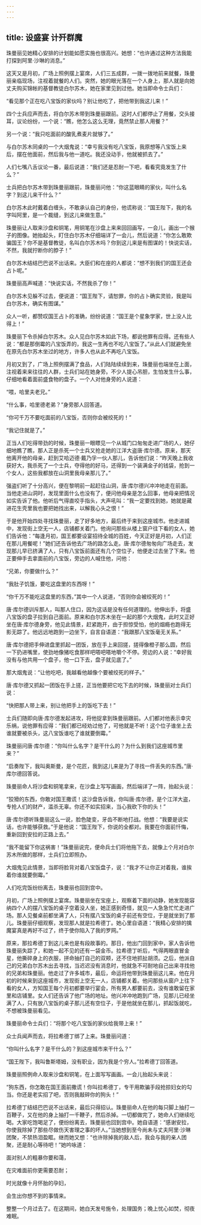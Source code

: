 ```yaml
---
---
---
```

title: 设盛宴 计歼群魔
---




珠曼丽见她精心安排的计划能如愿实施也很高兴。她想：“也许通过这种方法我能打探到阿里·沙琳的消息。”

这天又是月初，广场上照例摆上宴席，人们三五成群，一拨一拨地前来就餐，珠曼丽亲临现场，注视着就餐的人们。突然，她的眼光落在一个人身上，那人就是向她丈夫购买锦帐的基督教徒白尔苏木，她在家里见到过他。她当即命令士兵们：

“看见那个正在吃八宝饭的家伙吗？别让他吃了，把他带到我这儿来！”

四个士兵应声而去，将白尔苏木带到珠曼丽跟前。这时人们都停止了用餐，交头接耳，议论纷纷，一个说：“瞧，他怎么这么无理，竟然禁止那人用餐？”

另一个说：“我只吃面前的酸乳煮麦片就够了。”

与白尔苏木同桌的一个大烟鬼说：“幸亏我没有吃八宝饭，我原想等八宝饭上来后，摆在他面前，然后我与他一道吃。我还没动手，他就被抓去了。”

人们七嘴八舌议论一番，最后说道：“我们还是忍耐一下吧，看看究竟发生了什么？”

士兵把白尔苏木带到珠曼丽跟前，珠曼丽问他：“你这蓝眼睛的家伙，叫什么名字？到这儿来干什么？”

白尔苏木此时戴着白缠头，不敢承认自己的身份，他谎称说：“国王陛下，我的名字叫阿里，是一个裁缝，到这儿来做生意。”

珠曼丽让人取来沙盘和铜笔，用铜笔在沙盘上来来回回画写，一会儿，画出一个猴子的图像。她抬起头，盯住白尔苏木仔细端详了一会儿，然后说道：“你怎么敢欺骗国王？你不是基督教徒，名叫白尔苏木吗？你到这儿来是有图谋的！快说实话，不然，我就拧断你的脖子！”

白尔苏木结结巴巴说不出话来。大臣们和在座的人都说：“想不到我们的国王还会占卜呢。”

珠曼丽高声喊道：“快说实话，不然我杀了你！”

白尔苏木见躲不过去，便说道：“国王陛下，请恕罪，你的占卜确实灵验，我是叫白尔苏木，确实有图谋。”

众人一听，都赞叹国王占卜的准确，纷纷说道：“国王是个星象学家，世上没人比得上！”

珠曼丽下令杀掉白尔苏木。众人见白尔苏木如此下场，都说他罪有应得。还有些人说：“都是那倒霉的八宝饭弄的，我这一生再也不吃八宝饭了。”从此人们就避免坐在原先白尔苏木坐过的地方，许多人也从此不再吃八宝饭。

月初又到了，广场上照例摆满了食品，人们陆陆续续到来，珠曼丽也端坐在上面，注视着来来往往的人群，士兵们站在她身旁。不少人提心吊胆，生怕发生什么事，仔细地看着面前盛食物的盘子。一个人对他身旁的人说道：

“喂，哈里夫老兄。”

“什么事，哈里德老弟？”身旁那人回答道。

“你可千万不要吃面前的八宝饭，否则你会被绞死的！”

“我记住就是了。”

正当人们吃得带劲的时候，珠曼丽一眼瞟见一个从城门口匆匆走进广场的人，她仔细地瞧了瞧，那人正是杀死一个士兵又抢走她的江洋大盗唐·库尔德。原来，那天他离开他的母亲，赶到艾哈迈德·戴乃孚一伙人那儿，告诉他们说：“昨天晚上我收获好大，我杀死了一个士兵，夺得他的好马，还得到一个装满金子的钱袋，抢到一个女人，这些我都放在山洞里我母亲那儿了。”

强盗们听了十分高兴，便在黎明前一起赶往山洞，唐·库尔德兴冲冲地走在前面。当他走进山洞时，发现里面什么也没有了，便问他母亲是怎么回事，他母亲把情况如实告诉了他。他听后气得直咬手指头，大声吼叫：“我一定要找到她，她就是藏进花生壳里我也要把她找出来，以解我心头之恨！”

于是他开始四处寻找珠曼丽，走了好多地方，最后终于来到这座城市。他走进城中，发现街上空无一人，店铺都关着门。他询问那些从楼上窗户往下看的女人，她们告诉他：“每逢月初，国王都要设宴招待全城的百姓，今天正好是月初，人们正在那儿用餐呢！”她们还告诉他去广场的路怎么走。唐·库尔德匆匆向广场走去，发现那儿早已挤满了人，只有八宝饭前面还有几个空位子，他便走过去坐了下来。他正要伸手去拿面前的八宝饭，旁边的人喊住他，问他：

“兄弟，你要做什么？”

“我肚子饥饿，要吃这盘里的东西呀！”

“你千万不能吃这盘里的东西，”其中一个人说道，“否则你会被绞死的！”

唐·库尔德训斥那人，叫那人住口，因为这话是没有任何道理的。他伸出手，将盛八宝饭的盘子拉到自己面前。原来和白尔苏木坐在一起的那个大烟鬼，此时又正好坐在唐·库尔德身旁，他见此情景，赶紧跑开，由于担惊受怕，他的烟瘾也跑得无影无踪了。他远远地跑到一边坐下，自言自语道：“我跟那八宝饭毫无关系。”

唐·库尔德把手伸进盘里抓起一团饭，放在手上来回搓，搓得像橙子那么圆，然后一下扔进嘴里，使劲地像猪吃食那样吧嗒吧嗒地嚼个不停。旁边的人说：“幸好我没有与他共用一个盘子，他一口下去，盘子就见底了。”

那大烟鬼说：“让他吃吧，我越看他越像个要被绞死的样子。”

唐·库尔德又抓起一团饭在手上搓，正当他要把它吃下去的时候，珠曼丽对士兵们说：

“快把那人带上来，别让他把手上的饭吃下去！”

士兵们随即向唐·库尔德发起进攻，将他捉拿到珠曼丽跟前。人们都对他表示幸灾乐祸，说他罪有应得：“我们都已经劝过他了，可他就是不听！这个位子谁坐上去谁就要被杀头，这八宝饭谁吃了谁就要倒霉。”

珠曼丽问唐·库尔德：“你叫什么名字？是干什么的？为什么到我们这座城市里来？”

“启奏陛下，我叫奥斯曼，是个花匠，我到这儿来是为了寻找一件丢失的东西。”唐·库尔德回答说。

珠曼丽命人将沙盘和铜笔拿来，在沙盘上写写画画，然后端详了一阵，抬起头说：

“狡猾的东西，你敢对国王撒谎！这沙盘告诉我，你叫唐·库尔德，是个江洋大盗，专抢人们的财产，滥杀无辜。你还不如实招来，当心我砍下你的头！”

唐·库尔德听珠曼丽这么一说，脸色陡变，牙齿不断地打战。他想：“我要是说实话，也许能够获救。”于是他说：“国王陛下，你说的全都对。我要在你面前忏悔，重新回到安拉的正路上去。”

“我不能留下你这祸害！”珠曼丽说完，便命兵士们将他拖下去，就像上个月对白尔苏木所做的那样，士兵们立即照办。

大烟鬼见此情景，当即将脸背对着八宝饭盘子，说：“我才不让你正对着我，谁挨着你谁就要倒霉。”

人们吃完饭纷纷离去，珠曼丽也回到宫中。

月初，广场上照例摆上宴席。珠曼丽坐在宝座上，观察着下面的动静，她发现能容纳四个人的摆八宝饭的桌子空着没人坐，她正感到奇怪，就见一人急急忙忙走进广场。那人见餐桌前都坐满了人，只有摆八宝饭的桌子前还有空位，于是就坐到了那儿。珠曼丽仔细观察，发现那人就是拉希德丁。她心里自语道：“我精心安排的擒魔宴真是再好不过了，终于使你陷入了我的罗网。”

原来，那拉希德丁到这儿来也是有段故事的。那日，他出门回到家中，家人告诉他珠曼丽失踪了，和她一起不见的还有一袋金币。拉希德丁听后，气得两眼直冒金星，他撕碎身上的衣服，拼命抽打自己的双颊，还不住地抓扯胡须。之后，他派自己的兄弟白尔苏木出去寻找，当迟迟没有消息时，他就急不可耐地自己出来寻找他的兄弟和珠曼丽。他走过了许多城市，最后，命运将他带到珠曼丽这儿来。他在月初的时候来到这座城市，发现街上空无一人，店铺都关着。他问那些从窗户上往下看的女人，方知国王每个月初都要举行宴会，所有男人都要前去，没有谁敢留在家里和店铺里。女人们还告诉了他广场的地址。他兴冲冲地跑到广场，见那儿已经坐满了人，只有放八宝饭的桌子那儿还有空位子，于是他就坐在那儿，抓起饭就吃，不想被珠曼丽看见。

珠曼丽命令士兵们：“将那个吃八宝饭的家伙给我带上来！”

众士兵闻声而去，将拉希德丁绑了上来。珠曼丽问道：

“你叫什么名字？是干什么的？到这座城市来干什么？”

“国王陛下，我叫鲁斯塔姆，没有职业，因为我是个穷人。”拉希德丁回答道。

珠曼丽照例命人取来沙盘和铜笔，在上面写写画画。一会儿抬起头来说：

“狗东西，你怎敢在国王面前撒谎！你叫拉希德丁，专干用欺骗手段抢掠妇女的勾当。你还是老实招了吧，否则我敲碎你的狗头！”

拉希德丁结结巴巴说不出话来，最后只得招认。珠曼丽命人在他的每只脚上抽打一百鞭子，又在他的身上抽打一千鞭子，然后杀掉。一切都做完了，她命人们继续吃喝。大家吃饱喝足了，便纷纷离去，珠曼丽也回到宫中。她自语道：“感谢安拉，你使我除掉了那些尽做伤天害理之事的坏人。”当她想到至今尚未与丈夫阿里·沙琳团聚，不禁热泪盈眶。继而她又想：“也许除掉我的敌人后，我会与我的亲人团聚，还是耐心等待吧！”她吟咏道：

面对别人的粗暴你要和蔼，

在灾难面前你更需要忍耐；

时光就像十月怀胎的孕妇，

会生出你想不到的事情来。



整整一个月过去了。在这期间，她白天发号施令，处理国务；晚上忧心如焚，彻夜难眠。